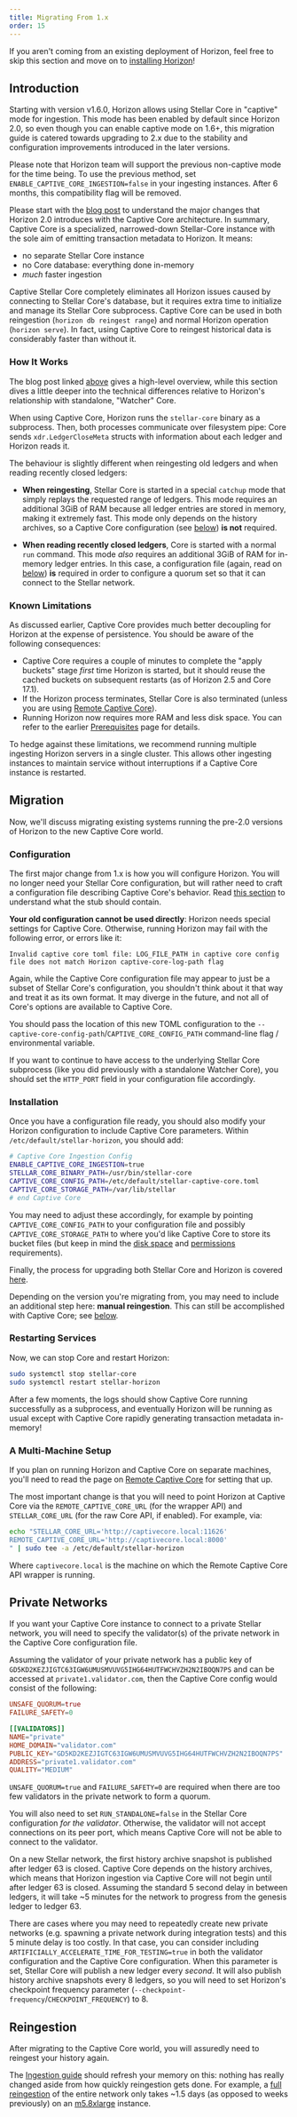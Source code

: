 ```yaml
---
title: Migrating From 1.x
order: 15
---
```



<Alert>

If you aren't coming from an existing deployment of Horizon, feel free to skip this section and move on to [installing Horizon](./installing.mdx)!

</Alert>


## Introduction

Starting with version v1.6.0, Horizon allows using Stellar Core in "captive" mode for ingestion. This mode has been enabled by default since Horizon 2.0, so even though you can enable captive mode on 1.6+, this migration guide is catered towards upgrading to 2.x due to the stability and configuration improvements introduced in the later versions.

<Alert>

Please note that Horizon team will support the previous non-captive mode for the time being. To use the previous method, set `ENABLE_CAPTIVE_CORE_INGESTION=false` in your ingesting instances. After 6 months, this compatibility flag will be removed.

</Alert>

Please start with the [blog post](https://www.stellar.org/developers-blog/a-new-sun-on-the-horizon) to understand the major changes that Horizon 2.0 introduces with the Captive Core architecture. In summary, Captive Core is a specialized, narrowed-down Stellar-Core instance with the sole aim of emitting transaction metadata to Horizon. It means:

  - no separate Stellar Core instance
  - no Core database: everything done in-memory
  - *much* faster ingestion

Captive Stellar Core completely eliminates all Horizon issues caused by connecting to Stellar Core's database, but it requires extra time to initialize and manage its Stellar Core subprocess. Captive Core can be used in both reingestion (`horizon db reingest range`) and normal Horizon operation (`horizon serve`). In fact, using Captive Core to reingest historical data is considerably faster than without it.


### How It Works

The blog post linked [above](#introduction) gives a high-level overview, while this section dives a little deeper into the technical differences relative to Horizon's relationship with standalone, "Watcher" Core.

When using Captive Core, Horizon runs the `stellar-core` binary as a subprocess. Then, both processes communicate over filesystem pipe: Core sends `xdr.LedgerCloseMeta` structs with information about each ledger and Horizon reads it.

The behaviour is slightly different when reingesting old ledgers and when reading recently closed ledgers:

  - **When reingesting**, Stellar Core is started in a special `catchup` mode that simply replays the requested range of ledgers. This mode requires an additional 3GiB of RAM because all ledger entries are stored in memory, making it extremely fast. This mode only depends on the history archives, so a Captive Core configuration (see [below](#configuration)) **is not** required.

  - **When reading recently closed ledgers**, Core is started with a normal `run` command. This mode _also_ requires an additional 3GiB of RAM for in-memory ledger entries. In this case, a configuration file (again, read on [below](#configuration)) **is** required in order to configure a quorum set so that it can connect to the Stellar network.


### Known Limitations

As discussed earlier, Captive Core provides much better decoupling for Horizon at the expense of persistence. You should be aware of the following consequences:

  - Captive Core requires a couple of minutes to complete the "apply buckets" stage _first_ time Horizon is started, but it should reuse the cached buckets on subsequent restarts (as of Horizon 2.5 and Core 17.1).
  - If the Horizon process terminates, Stellar Core is also terminated (unless you are using [Remote Captive Core](./remote-core.mdx)).
  - Running Horizon now requires more RAM and less disk space. You can refer to the earlier [Prerequisites](./prerequisites.mdx) page for details.

To hedge against these limitations, we recommend running multiple ingesting Horizon servers in a single cluster. This allows other ingesting instances to maintain service without interruptions if a Captive Core instance is restarted.


## Migration

Now, we'll discuss migrating existing systems running the pre-2.0 versions of Horizon to the new Captive Core world.

### Configuration

The first major change from 1.x is how you will configure Horizon. You will no longer need your Stellar Core configuration, but will rather need to craft a configuration file describing Captive Core's behavior. Read [this section](./configuring.mdx#configuring-captive-core) to understand what the stub should contain.

**Your old configuration cannot be used directly**: Horizon needs special settings for Captive Core. Otherwise, running Horizon may fail with the following error, or errors like it:

<CodeExample>

```
Invalid captive core toml file: LOG_FILE_PATH in captive core config file does not match Horizon captive-core-log-path flag
```

</CodeExample>

Again, while the Captive Core configuration file may appear to just be a subset of Stellar Core's configuration, you shouldn't think about it that way and treat it as its own format. It may diverge in the future, and not all of Core's options are available to Captive Core.

You should pass the location of this new TOML configuration to the `--captive-core-config-path`/`CAPTIVE_CORE_CONFIG_PATH` command-line flag / environmental variable.

If you want to continue to have access to the underlying Stellar Core subprocess (like you did previously with a standalone Watcher Core), you should set the `HTTP_PORT` field in your configuration file accordingly.

### Installation

Once you have a configuration file ready, you should also modify your Horizon configuration to include Captive Core parameters. Within `/etc/default/stellar-horizon`, you should add:

<CodeExample>

```bash
# Captive Core Ingestion Config
ENABLE_CAPTIVE_CORE_INGESTION=true
STELLAR_CORE_BINARY_PATH=/usr/bin/stellar-core
CAPTIVE_CORE_CONFIG_PATH=/etc/default/stellar-captive-core.toml
CAPTIVE_CORE_STORAGE_PATH=/var/lib/stellar
# end Captive Core
```

</CodeExample>

You may need to adjust these accordingly, for example by pointing `CAPTIVE_CORE_CONFIG_PATH` to your configuration file and possibly `CAPTIVE_CORE_STORAGE_PATH` to where you'd like Captive Core to store its bucket files (but keep in mind the [disk space](./prerequisites.mdx) and [permissions](./configuring.mdx#package-manager-installation) requirements).

Finally, the process for upgrading both Stellar Core and Horizon is covered [here](https://github.com/stellar/packages/blob/master/docs/upgrading.md#upgrading).

<Alert>

Depending on the version you're migrating from, you may need to include an additional step here: **manual reingestion**. This can still be accomplished with Captive Core; see [below](#reingestion).

</Alert>


### Restarting Services

Now, we can stop Core and restart Horizon:

<CodeExample>

```bash
sudo systemctl stop stellar-core
sudo systemctl restart stellar-horizon
```

</CodeExample>

After a few moments, the logs should show Captive Core running successfully as a subprocess, and eventually Horizon will be running as usual except with Captive Core rapidly generating transaction metadata in-memory!

### A Multi-Machine Setup

If you plan on running Horizon and Captive Core on separate machines, you'll need to read the page on [Remote Captive Core](./remote-core.mdx) for setting that up.

The most important change is that you will need to point Horizon at Captive Core via the `REMOTE_CAPTIVE_CORE_URL` (for the wrapper API) and `STELLAR_CORE_URL` (for the raw Core API, if enabled). For example, via:

<CodeExample>

```bash
echo "STELLAR_CORE_URL='http://captivecore.local:11626'
REMOTE_CAPTIVE_CORE_URL='http://captivecore.local:8000'
" | sudo tee -a /etc/default/stellar-horizon
```

</CodeExample>

Where `captivecore.local` is the machine on which the Remote Captive Core API wrapper is running.


## Private Networks

If you want your Captive Core instance to connect to a private Stellar network, you will need to specify the validator(s) of the private network in the Captive Core configuration file.

Assuming the validator of your private network has a public key of `GD5KD2KEZJIGTC63IGW6UMUSMVUVG5IHG64HUTFWCHVZH2N2IBOQN7PS` and can be accessed at `private1.validator.com`, then the Captive Core config would consist of the following:

<CodeExample>

```toml
UNSAFE_QUORUM=true
FAILURE_SAFETY=0

[[VALIDATORS]]
NAME="private"
HOME_DOMAIN="validator.com"
PUBLIC_KEY="GD5KD2KEZJIGTC63IGW6UMUSMVUVG5IHG64HUTFWCHVZH2N2IBOQN7PS"
ADDRESS="private1.validator.com"
QUALITY="MEDIUM"
```

</CodeExample>

`UNSAFE_QUORUM=true` and `FAILURE_SAFETY=0` are required when there are too few validators in the private network to form a quorum.

You will also need to set `RUN_STANDALONE=false` in the Stellar Core configuration _for the validator_. Otherwise, the validator will not accept connections on its peer port, which means Captive Core will not be able to connect to the validator.

On a new Stellar network, the first history archive snapshot is published after ledger 63 is closed. Captive Core depends on the history archives, which means that Horizon ingestion via Captive Core will not begin until after ledger 63 is closed. Assuming the standard 5 second delay in between ledgers, it will take ~5 minutes for the network to progress from the genesis ledger to ledger 63.

There are cases where you may need to repeatedly create new private networks (e.g. spawning a private network during integration tests) and this 5 minute delay is too costly. In that case, you can consider including `ARTIFICIALLY_ACCELERATE_TIME_FOR_TESTING=true` in both the validator configuration and the Captive Core configuration. When this parameter is set, Stellar Core will publish a new ledger every _second_. It will also publish history archive snapshots every 8 ledgers, so you will need to set Horizon's checkpoint frequency parameter (`--checkpoint-frequency`/`CHECKPOINT_FREQUENCY`) to 8.


## Reingestion

After migrating to the Captive Core world, you will assuredly need to reingest your history again.

The [Ingestion guide](./ingestion.mdx#reingestion) should refresh your memory on this: nothing has really changed aside from how quickly reingestion gets done. For example, a [full reingestion](#using-captive-core-to-reingest-the-full-public-network-history) of the entire network only takes ~1.5 days (as opposed to weeks previously) on an [m5.8xlarge](https://aws.amazon.com/ec2/pricing/on-demand/) instance.
